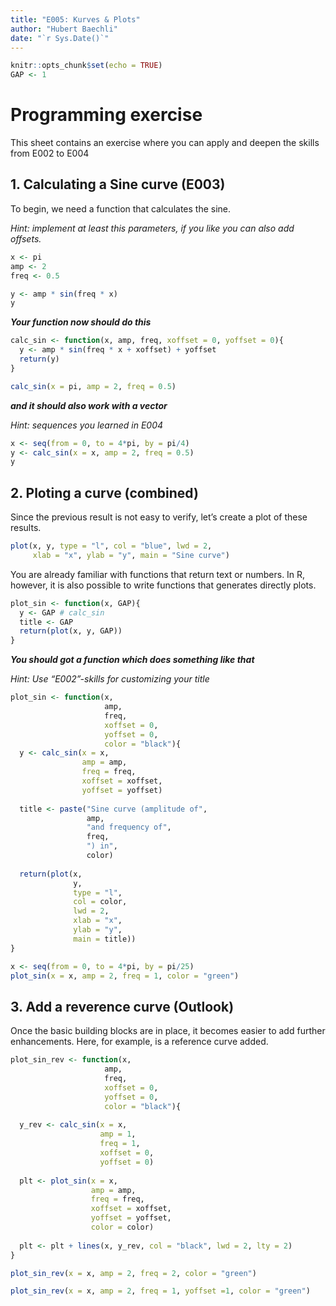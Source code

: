 ```yaml
---
title: "E005: Kurves & Plots"
author: "Hubert Baechli"
date: "`r Sys.Date()`"
---
```


```r
knitr::opts_chunk$set(echo = TRUE)
GAP <- 1
```

# Programming exercise

This sheet contains an exercise where you can apply and deepen the skills from E002 to E004

## 1. Calculating a Sine curve (E003)

To begin, we need a function that calculates the sine.

*Hint: implement at least this parameters, if you like you can also add offsets.*

```r
x <- pi
amp <- 2
freq <- 0.5

y <- amp * sin(freq * x)
y
```

***Your function now should do this***

```r
calc_sin <- function(x, amp, freq, xoffset = 0, yoffset = 0){
  y <- amp * sin(freq * x + xoffset) + yoffset
  return(y)
}

```

```r
calc_sin(x = pi, amp = 2, freq = 0.5)
```

***and it should also work with a vector***

*Hint: sequences you learned in E004*

```r
x <- seq(from = 0, to = 4*pi, by = pi/4)
y <- calc_sin(x = x, amp = 2, freq = 0.5)
y
```

\newpage

## 2. Ploting a curve (combined)

Since the previous result is not easy to verify, let's create a plot of these results.

```r
plot(x, y, type = "l", col = "blue", lwd = 2, 
     xlab = "x", ylab = "y", main = "Sine curve")
```

You are already familiar with functions that return text or numbers. In R, however, it is also possible to write functions that generates directly plots.

```r
plot_sin <- function(x, GAP){
  y <- GAP # calc_sin
  title <- GAP
  return(plot(x, y, GAP))
}
```

\newpage

***You should got a function which does something like that***

*Hint: Use "E002"-skills for customizing your title*

```r
plot_sin <- function(x, 
                     amp, 
                     freq, 
                     xoffset = 0, 
                     yoffset = 0, 
                     color = "black"){
  y <- calc_sin(x = x, 
                amp = amp, 
                freq = freq, 
                xoffset = xoffset, 
                yoffset = yoffset)
  
  title <- paste("Sine curve (amplitude of", 
                 amp, 
                 "and frequency of", 
                 freq, 
                 ") in", 
                 color)
  
  return(plot(x, 
              y, 
              type = "l", 
              col = color, 
              lwd = 2, 
              xlab = "x", 
              ylab = "y", 
              main = title))
}
```

```r
x <- seq(from = 0, to = 4*pi, by = pi/25)
plot_sin(x = x, amp = 2, freq = 1, color = "green")
```

\newpage

## 3. Add a reverence curve (Outlook)

Once the basic building blocks are in place, it becomes easier to add further enhancements. Here, for example, is a reference curve added.

```r
plot_sin_rev <- function(x, 
                     amp, 
                     freq, 
                     xoffset = 0, 
                     yoffset = 0, 
                     color = "black"){
  
  y_rev <- calc_sin(x = x, 
                    amp = 1, 
                    freq = 1, 
                    xoffset = 0, 
                    yoffset = 0)
  
  plt <- plot_sin(x = x, 
                  amp = amp, 
                  freq = freq, 
                  xoffset = xoffset, 
                  yoffset = yoffset, 
                  color = color)
  
  plt <- plt + lines(x, y_rev, col = "black", lwd = 2, lty = 2)
}
```

```r
plot_sin_rev(x = x, amp = 2, freq = 2, color = "green")
```

\newpage

```r
plot_sin_rev(x = x, amp = 2, freq = 1, yoffset =1, color = "green")
```
